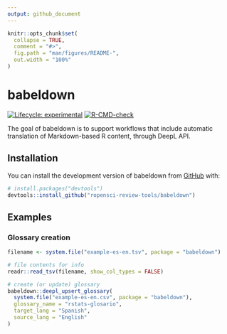 ```yaml
---
output: github_document
---
```


<!-- README.md is generated from README.Rmd. Please edit that file -->

```r
knitr::opts_chunk$set(
  collapse = TRUE,
  comment = "#>",
  fig.path = "man/figures/README-",
  out.width = "100%"
)
```

# babeldown

<!-- badges: start -->
[![Lifecycle: experimental](https://img.shields.io/badge/lifecycle-experimental-orange.svg)](https://lifecycle.r-lib.org/articles/stages.html#experimental)
[![R-CMD-check](https://github.com/ropensci-review-tools/babeldown/actions/workflows/R-CMD-check.yaml/badge.svg)](https://github.com/ropensci-review-tools/babeldown/actions/workflows/R-CMD-check.yaml)
<!-- badges: end -->

The goal of babeldown is to support workflows that include automatic translation of Markdown-based R content, through DeepL API.

## Installation

You can install the development version of babeldown from [GitHub](https://github.com/) with:

``` r
# install.packages("devtools")
devtools::install_github("ropensci-review-tools/babeldown")
```

## Examples

### Glossary creation

```r
filename <- system.file("example-es-en.tsv", package = "babeldown")

# file contents for info
readr::read_tsv(filename, show_col_types = FALSE)

# create (or update) glossary
babeldown::deepl_upsert_glossary(
  system.file("example-es-en.csv", package = "babeldown"),
  glossary_name = "rstats-glosario",
  target_lang = "Spanish",
  source_lang = "English"
)
```
